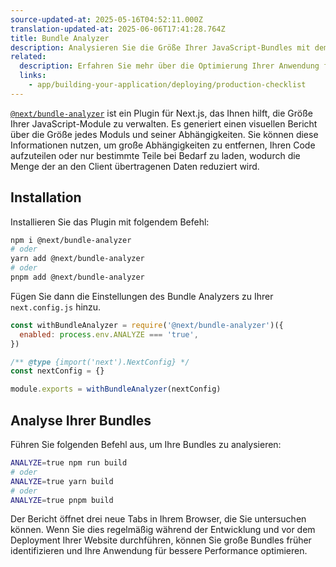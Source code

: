 ```yaml
---
source-updated-at: 2025-05-16T04:52:11.000Z
translation-updated-at: 2025-06-06T17:41:28.764Z
title: Bundle Analyzer
description: Analysieren Sie die Größe Ihrer JavaScript-Bundles mit dem @next/bundle-analyzer-Plugin.
related:
  description: Erfahren Sie mehr über die Optimierung Ihrer Anwendung für die Produktion.
  links:
    - app/building-your-application/deploying/production-checklist
---
```


[`@next/bundle-analyzer`](https://www.npmjs.com/package/@next/bundle-analyzer) ist ein Plugin für Next.js, das Ihnen hilft, die Größe Ihrer JavaScript-Module zu verwalten. Es generiert einen visuellen Bericht über die Größe jedes Moduls und seiner Abhängigkeiten. Sie können diese Informationen nutzen, um große Abhängigkeiten zu entfernen, Ihren Code aufzuteilen oder nur bestimmte Teile bei Bedarf zu laden, wodurch die Menge der an den Client übertragenen Daten reduziert wird.

## Installation

Installieren Sie das Plugin mit folgendem Befehl:

```bash
npm i @next/bundle-analyzer
# oder
yarn add @next/bundle-analyzer
# oder
pnpm add @next/bundle-analyzer
```

Fügen Sie dann die Einstellungen des Bundle Analyzers zu Ihrer `next.config.js` hinzu.

```js filename="next.config.js"
const withBundleAnalyzer = require('@next/bundle-analyzer')({
  enabled: process.env.ANALYZE === 'true',
})

/** @type {import('next').NextConfig} */
const nextConfig = {}

module.exports = withBundleAnalyzer(nextConfig)
```

## Analyse Ihrer Bundles

Führen Sie folgenden Befehl aus, um Ihre Bundles zu analysieren:

```bash
ANALYZE=true npm run build
# oder
ANALYZE=true yarn build
# oder
ANALYZE=true pnpm build
```

Der Bericht öffnet drei neue Tabs in Ihrem Browser, die Sie untersuchen können. Wenn Sie dies regelmäßig während der Entwicklung und vor dem Deployment Ihrer Website durchführen, können Sie große Bundles früher identifizieren und Ihre Anwendung für bessere Performance optimieren.